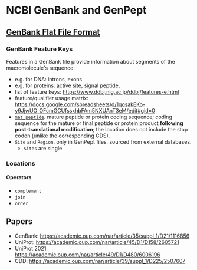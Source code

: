 # NCBI GenBank and GenPept

## [GenBank Flat File Format](https://www.ddbj.nig.ac.jp/ddbj/feature-table-e.html)

### GenBank Feature Keys

Features in a GenBank file provide information about segments of the macromolecule's sequence:
  - e.g. for DNA: introns, exons
  - e.g. for proteins: active site, signal peptide,
- list of feature keys: https://www.ddbj.nig.ac.jp/ddbj/features-e.html
- feature/qualifier usage matrix: https://docs.google.com/spreadsheets/d/1qosakEKo-y9JjwUO_OFcmGCUfssxhbFAm5NXUAnT3eM/edit#gid=0
- [`mat_peptide`](https://www.ebi.ac.uk/ena/WebFeat/mat_peptide_s.html). mature peptide or protein coding sequence; coding sequence for the mature or final peptide or protein product **following post-translational modification**; the location does not include the stop codon (unlike the corresponding CDS).
- `Site` and `Region`. only in GenPept files, sourced from external databases.
  - `Sites` are single 

### Locations

#### Operators
- `complement`
- `join`
- `order`

## Papers
- GenBank: https://academic.oup.com/nar/article/35/suppl_1/D21/1116856
- UniProt: https://academic.oup.com/nar/article/45/D1/D158/2605721
- UniProt 2021: https://academic.oup.com/nar/article/49/D1/D480/6006196
- CDD: https://academic.oup.com/nar/article/39/suppl_1/D225/2507607